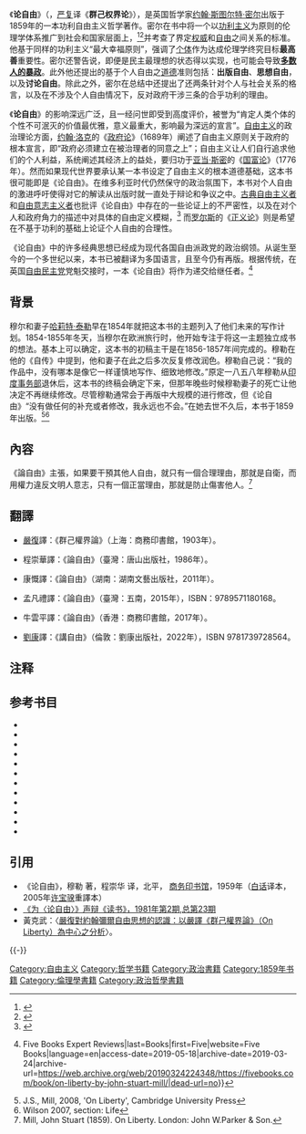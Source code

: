 
{{Infobox book  | <!-- See Wikipedia:WikiProject_Novels or Wikipedia:WikiProject_Books -->
| name           = 论自由
| image          = On Liberty (first edition title page via facsimile).jpg
| caption        = 1859年第一版《论自由》扉页
| author         = [[约翰·斯图亚特·密尔|约翰·斯图亚特·密尔]]
| country        = 英国
| publisher      =
| language       = 英语 
| release_date   = 1859年
| media_type     = 印刷本
| subject        = [[自由|自由]]
| pages          =
| oclc              = 
| dewey             = 323.44
| congress          = JC585
| wikisource     = On Liberty
}}
《'''论自由'''》（{{lang-en|''On Liberty''}}，[[严复|严复]]译《'''群己权界论'''》），是英国哲学家[[约翰·斯图尔特·密尔|约翰·斯图尔特·密尔]]出版于1859年的一本功利自由主义哲学著作。密尔在书中将一个以[[功利主义|功利主义]]为原则的伦理学体系推广到社会和国家层面上，<ref>{{Cite book |last=Mill |first=John Stuart |year=1860 |title=On Liberty |publisher=John W.Parker & Son |place=London |edition=2 |url=https://books.google.com/books?id=AjpGAAAAcAAJ&dq=editions%3AHMraC_Owoi8C&pg=PA1#v=onepage&q&f=true |postscript= |access-date=2020-02-19 |archive-date=2020-08-18 |archive-url=https://web.archive.org/web/20200818220031/https://books.google.com/books?id=AjpGAAAAcAAJ&dq=editions%3AHMraC_Owoi8C&pg=PA1#v=onepage&q&f=true |dead-url=no }}</ref><ref>{{Cite book |last=Mill |first=John Stuart |year=1864 |title= On Liberty |publisher=Longman, Green, Longman Roberts & Green |place=London |edition= 3 |url= https://archive.org/details/onliberty00inmill |postscript=}}</ref>并考查了界定[[权威|权威]]和[[自由|自由]]之间关系的标准。他基于同样的功利主义“最大幸福原则”，强调了[[个体|个体]]作为达成伦理学终究目标'''最高善'''重要性。密尔还警告说，即便是民主最理想的状态得以实现，也可能会导致'''[[多数人的暴政|多数人的暴政]]'''。此外他还提出的基于个人自由之[[道德#政治學觀點|道德]]准则包括：'''出版自由'''、'''思想自由'''，以及'''讨论自由'''。除此之外，密尔在总结中还提出了还两条针对个人与社会关系的格言，{{Efn |[F]irst, that the individual is not accountable to society for his actions, in so far as these concern the interests of no person but himself. Advice, instruction, persuasion, and avoidance by other people if thought necessary by them for their own good, are the only measures by which society can justifiably express its dislike or disapprobation of his conduct. Secondly, that for such actions as are prejudicial to the interests of others, the individual is accountable and may be subjected either to social or to legal punishments, if society is of opinion that the one or the other is requisite for its protection.<ref>{{cite book |author1=John Stuart Mill |editor=Produced by Curtis Weyant, Martin Pettit and the Online Distributed Proofreading Team at http://www.pgdp.net |title=On Liberty. By John Stuart Mill. With an Introduction by W. L. Courtney, LL.D. |date=January 10, 2011 |publisher=The Walter Scott Publishing Co., Ltd. London and Felling-on-Tyne New York and Melbourne |page=178-179 |url=https://www.gutenberg.org/files/34901/34901-h/34901-h.htm |accessdate=2020-02-19 |archive-date=2019-08-11 |archive-url=https://web.archive.org/web/20190811064344/http://www.gutenberg.org/files/34901/34901-h/34901-h.htm |dead-url=no }}</ref>}}以及在不涉及个人自由情况下，反对政府干涉三条的合乎功利的理由。

《'''论自由'''》的影响深远广泛，且一经问世即受到高度评价，被誉为“肯定人类个体的个性不可泯灭的价值最优雅，意义最重大，影响最为深远的宣言”。[[自由主义|自由主义]]的政治理论方面，[[约翰·洛克|约翰·洛克]]的《[[政府论|政府论]]》（1689年）阐述了自由主义原则关于政府的根本宣言，即“政府必须建立在被治理者的同意之上”；自由主义让人们自行追求他们的个人利益，系统阐述其经济上的益处，要归功于[[亚当·斯密|亚当·斯密]]的《[[国富论|国富论]]》（1776年）。然而如果现代世界要承认某一本书设定了自由主义的根本道德基础，这本书很可能即是《论自由》。在维多利亚时代仍然保守的政治氛围下，本书对个人自由的激进呼吁使得对它的解读从出版时就一直处于辩论和争议之中。[[古典自由主义|古典自由主义者]]和[[自由意志主义|自由意志主义者]]也批评《论自由》中存在的一些论证上的不严密性，以及在对个人和政府角力的描述中对具体的自由定义模糊，<ref>{{Cite web|url=https://www.fff.org/explore-freedom/article/john-stuart-mill-dangers-liberty/|title=John Stuart Mill and the Three Dangers to Liberty|last=Ebeling|first=Richard|date=2001-06-01|website=The Future of Freedom Foundation|language=en-US|archive-url=https://web.archive.org/web/20191009143639/https://www.fff.org/explore-freedom/article/john-stuart-mill-dangers-liberty/|archive-date=2019-10-09|access-date=2019-10-09|quote=Classical liberals and libertarians have often pointed out that a weak link in Mill’s argument is the vagueness or inconsistency in how he defines the arena within which the individual may claim protection from political infringements on his individual freedom of action.|dead-url=no}}</ref> 而[[罗尔斯|罗尔斯]]的《[[正义论|正义论]]》则是希望在不基于功利的基础上论证个人自由的合理性。

《论自由》中的许多经典思想已经成为现代各国自由派政党的政治纲领。从诞生至今的一个多世纪以来，本书已被翻译为多国语言，且至今仍有再版。根据传统，在英国[[自由民主党_(英国)|自由民主党]]党魁交接时，一本《论自由》将作为{{link-en|权利交接的象征|Book of office}}递交给继任者。<ref>{{Cite web|url=https://fivebooks.com/book/on-liberty-by-john-stuart-mill/|title=On Liberty {{!}} Five Books Expert Reviews|last=Books|first=Five|website=Five Books|language=en|access-date=2019-05-18|archive-date=2019-03-24|archive-url=https://web.archive.org/web/20190324224348/https://fivebooks.com/book/on-liberty-by-john-stuart-mill/|dead-url=no}}</ref>

== 背景 ==

穆尔和妻子[[哈莉特·泰勒|哈莉特·泰勒]]早在1854年就把这本书的主题列入了他们未来的写作计划。1854-1855年冬天，当穆尔在欧洲旅行时，他开始专注于将这一主题独立成书的想法。基本上可以确定，这本书的初稿主干是在1856-1857年间完成的。穆勒在他的《自传》中提到，他和妻子在此之后多次反复修改润色。穆勒自己说：“我的作品中，没有哪本是像它一样谨慎地写作、细致地修改。”原定一八五八年穆勒从[[印度事务部|印度事务部]]退休后，这本书的终稿会确定下来，但那年晚些时候穆勒妻子的死亡让他决定不再继续修改。尽管穆勒通常会于再版中大规模的进行修改，但《论自由》“没有做任何的补充或者修改，我永远也不会。”在她去世不久后，本书于1859年出版。<ref>J.S., Mill, 2008, 'On Liberty', Cambridge University Press</ref><ref name="JSM_Life">Wilson 2007, section: Life</ref>

==內容==
《論自由》主張，如果要干預其他人自由，就只有一個合理理由，那就是自衛，而用權力違反文明人意志，只有一個正當理由，那就是防止傷害他人。<ref>Mill, John Stuart (1859). On Liberty. London: John W.Parker & Son.</ref>

== 翻譯 ==

*[[嚴復|嚴復]]譯：《群己權界論》（上海：商務印書館，1903年）。

*程崇華譯：《論自由》（臺灣：唐山出版社，1986年）。

*康慨譯：《論自由》（湖南：湖南文藝出版社，2011年）。

*孟凡禮譯：《論自由》（臺灣：五南，2015年），ISBN：9789571180168。

*牛雲平譯：《論自由》（香港：商務印書館，2017年）。

*[[劉康_(香港)|劉康]]譯：《講自由》（倫敦：劉康出版社，2022年），ISBN 9781739728564。

==注释==
{{Notelist}}
== 参考书目 ==
{{Wikiquote}}
* {{cite web|last=Brack|first=Duncan|title=Great Liberals|url=http://www.liberalhistory.org.uk/item_single.php?item_id=110&item=history|publisher=Journal of Liberal History|year=2007|access-date=6 July 2012|archive-url=https://web.archive.org/web/20120306015811/http://www.liberalhistory.org.uk/item_single.php?item_id=110&item=history|archive-date=2012-03-06|dead-url=yes}}
* {{cite web|last=Brink|first=David|title=Mill's Moral and Political Philosophy|url=http://plato.stanford.edu/entries/mill-moral-political/#LibUti|publisher=Stanford|location=3.12 Liberalism and Utilitarianism|year=2007|accessdate=2020-02-19|archive-date=2020-04-15|archive-url=https://web.archive.org/web/20200415080601/https://plato.stanford.edu/entries/mill-moral-political/#LibUti|dead-url=no}}
* {{cite web|last=Clausen|first=Christopher|title=John Stuart Mill's 'Very Simple Principle'|url=http://web.ebscohost.com/ehost/detail?vid=4&hid=106&sid=fc2e5fce-48b3-46a8-a6a5-57e93ebd5981%40sessionmgr110&bdata=JnNpdGU9ZWhvc3QtbGl2ZQ%3d%3d#db=f5h&AN=37564544|year=2009|publisher=Wilson Quarterly|volume=33|issue=2|pages=40–46|access-date=2020-02-19|archive-url=https://web.archive.org/web/20160108002049/http://web.ebscohost.com/ehost/detail?vid=4&hid=106&sid=fc2e5fce-48b3-46a8-a6a5-57e93ebd5981%40sessionmgr110&bdata=JnNpdGU9ZWhvc3QtbGl2ZQ%3d%3d#db=f5h&AN=37564544|archive-date=2016-01-08|dead-url=yes}}
* {{Citation|publisher = Oxford University Press|isbn = 0-19-285018-0|publication-place = London|title = The enforcement of morals|url = https://archive.org/details/enforcementofmor00devl/page/|author = Devlin, Patrick Baron|publication-date = 1965|oclc = 1934003|id = 0192850180|page = [https://archive.org/details/enforcementofmor00devl/page/ vi]}}
* {{cite book|last=Evans|first=Denise|title=Nineteenth-Century Literary Criticism|year=1997|publisher=Gale Cengage|isbn=0-8103-7175-8|last2=Onorato|first2=Mary L.|url=https://archive.org/details/nineteenthcentur00evan_0}}
* {{cite book|last=Mill|first=John Stuart|title=On Liberty|year=1859|publisher=MobileReference}}
* {{cite book|last=Mill|first=John Stuart|title=Autobiography|year=1873|url=http://www.utilitarianism.com/millauto/|access-date=2020-02-19|archive-date=2020-02-19|archive-url=https://web.archive.org/web/20200219014008/https://www.utilitarianism.com/millauto/|dead-url=yes}}
* {{cite web|last=Menezes Oliveira|first=Jorge|title=Harm and Offence in Mill's Conception of Liberty|url=http://www.trinitinture.com/documents/oliveira.pdf|publisher=University of Oxford, Faculty of Law|access-date=2020-02-19|archive-url=https://web.archive.org/web/20120424114151/http://www.trinitinture.com/documents/oliveira.pdf|archive-date=2012-04-24|dead-url=yes}}
*{{cite book|last=Scarre|first=Geoffrey|title=Mill's 'On Liberty': A Reader's Guide|year=2007|url=https://books.google.com/books?id=d3bUAwAAQBAJ&pg=PA135|isbn=9780826486486|ref=harv|access-date=2020-02-19|archive-date=2020-08-07|archive-url=https://web.archive.org/web/20200807014900/https://books.google.com/books?id=d3bUAwAAQBAJ&pg=PA135|dead-url=no}}
*{{cite book|last=Ten|first=Chin Liew|title=Mill On Liberty|year=2007|url=http://www.victorianweb.org/philosophy/mill/ten/ch1.html|publisher=Clarendon Press|location=Oxford|orig-year=1980|access-date=2020-02-19|archive-date=2020-02-19|archive-url=https://web.archive.org/web/20200219013953/http://www.victorianweb.org/philosophy/mill/ten/ch1.html|dead-url=no}}
* {{cite web|last=Warburton|first=Nigel|date=2008|title=Philosophy: The Classics|url=http://www.philclassics.libsyn.com/|location=John Stuart Mill on Liberty|accessdate=2020-02-19|archive-date=2020-02-19|archive-url=https://web.archive.org/web/20200219013957/http://www.philclassics.libsyn.com/|dead-url=yes}}
* {{cite web|last=Wilson|first=Fred|title=John Stuart Mill|url=http://plato.stanford.edu/entries/mill/#Lif|publisher=Stanford|location=Life|year=2007|accessdate=2020-02-19|archive-date=2019-12-17|archive-url=https://web.archive.org/web/20191217150803/https://plato.stanford.edu/entries/mill/#Lif|dead-url=no}}

{{Wikisourcehas2|
* [[s:en:On_Liberty|论自由（英文）]]
* [[s:群己权界论|群己权界论（严复译）]]
}}

== 引用 ==
{{reflistH}}
* 《论自由》，穆勒 著，程崇华 译，北平， [[商务印书馆|商务印书馆]]，1959年（[[白话|白话]]译本，2005年[[许宝骙|许宝骙]]重譯本）
* [http://www.caogen.com/blog/infor_detail.aspx?ID=32&articleId=1237 《为〈论自由〉》声辩《读书》，1981年第2期,总第23期]{{Wayback|url=http://www.caogen.com/blog/infor_detail.aspx?ID=32&articleId=1237 |date=20170712103500 }}
*黃克武：〈[http://www.mh.sinica.edu.tw/MHDocument/PublicationDetail/PublicationDetail_767.pdf 嚴復對約翰彌爾自由思想的認識：以嚴譯《群己權界論》（On Liberty）為中心之分析]{{Wayback|url=http://www.mh.sinica.edu.tw/MHDocument/PublicationDetail/PublicationDetail_767.pdf |date=20141113163350 }}〉。
{{reflistF}}
{{reflist|1}}

{{-}}
{{约翰·斯图尔特·密尔}}
{{Portal bar|自由主义|书籍}}

[[Category:自由主义|Category:自由主义]]
[[Category:哲学书籍|Category:哲学书籍]]
[[Category:政治書籍|Category:政治書籍]]
[[Category:1859年书籍|Category:1859年书籍]]
[[Category:倫理學書籍|Category:倫理學書籍]]
[[Category:政治哲學書籍|Category:政治哲學書籍]]